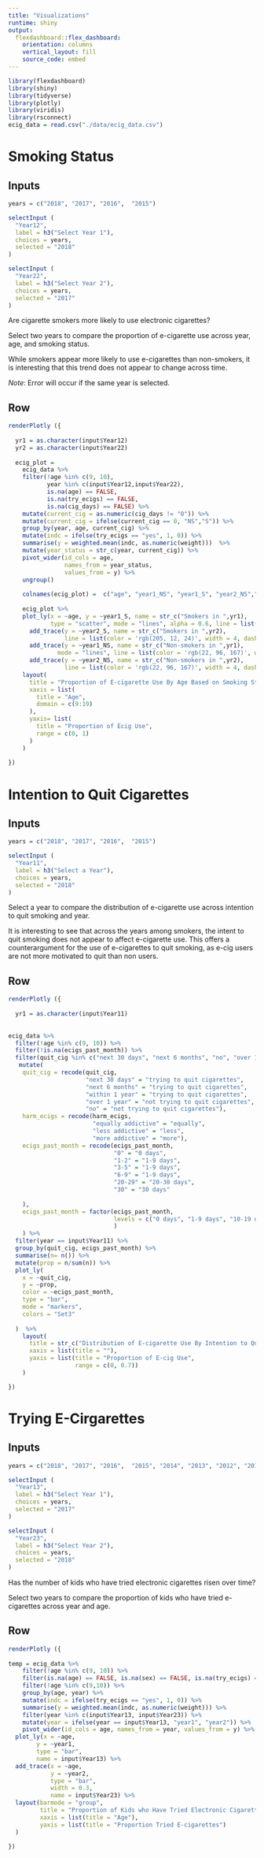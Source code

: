 ```yaml
---
title: "Visualizations"
runtime: shiny
output: 
  flexdashboard::flex_dashboard:
    orientation: columns
    vertical_layout: fill
    source_code: embed
---
```



```r
library(flexdashboard)
library(shiny)
library(tidyverse)
library(plotly)
library(viridis)
library(rsconnect)
ecig_data = read.csv("./data/ecig_data.csv")

```

Smoking Status
===================================== 

Inputs {.sidebar}
-----------------------------------------------------------------------

```r
years = c("2018", "2017", "2016",  "2015")

selectInput (
  "Year12",
  label = h3("Select Year 1"),
  choices = years,
  selected = "2018"
)

selectInput (
  "Year22",
  label = h3("Select Year 2"),
  choices = years,
  selected = "2017"
)
```
Are cigarette smokers more likely to use electronic cigarettes?

Select two years to compare the proportion of e-cigarette use across year, age, and smoking status.
  
While smokers appear more likely to use e-cigarettes than non-smokers, it is interesting that this trend does not appear to change across time. 

*Note*: Error will occur if the same year is selected. 

Row
-------------------------------------

```r
renderPlotly ({
  
  yr1 = as.character(input$Year12)
  yr2 = as.character(input$Year22)
  
  ecig_plot = 
    ecig_data %>%
    filter(!age %in% c(9, 10), 
           year %in% c(input$Year12,input$Year22),  
           is.na(age) == FALSE, 
           is.na(try_ecigs) == FALSE,
           is.na(cig_days) == FALSE) %>%
    mutate(current_cig = as.numeric(cig_days != "0")) %>% 
    mutate(current_cig = ifelse(current_cig == 0, "NS","S")) %>%
    group_by(year, age, current_cig) %>%
    mutate(indc = ifelse(try_ecigs == "yes", 1, 0)) %>%
    summarise(y = weighted.mean(indc, as.numeric(weight)))  %>% 
    mutate(year_status = str_c(year, current_cig)) %>% 
    pivot_wider(id_cols = age, 
                names_from = year_status,
                values_from = y) %>% 
    ungroup() 
  
    colnames(ecig_plot) =  c("age", "year1_NS", "year1_S", "year2_NS","year2_S")
    
    ecig_plot %>%
    plot_ly(x = ~age, y = ~year1_S, name = str_c("Smokers in ",yr1),
            type = "scatter", mode = "lines", alpha = 0.6, line = list(color = 'rgb(205, 12, 24)', width = 4)) %>%
      add_trace(y = ~year2_S, name = str_c("Smokers in ",yr2),
                line = list(color = 'rgb(205, 12, 24)', width = 4, dash = 'dash')) %>% 
      add_trace(y = ~year1_NS, name = str_c("Non-smokers in ",yr1),
              mode = "lines", line = list(color = 'rgb(22, 96, 167)', width = 4)) %>% 
      add_trace(y = ~year2_NS, name = str_c("Non-smokers in ",yr2),
                line = list(color = 'rgb(22, 96, 167)', width = 4, dash = 'dash'))%>%
    layout(
      title = "Proportion of E-cigarette Use By Age Based on Smoking Status",
      xaxis = list(
        title = "Age",
        domain = c(9:19)
      ),
      yaxis= list(
        title = "Proportion of Ecig Use",
        range = c(0, 1)
      )
    )
    
})
```


Intention to Quit Cigarettes
===================================== 

Inputs {.sidebar}
-----------------------------------------------------------------------

```r
years = c("2018", "2017", "2016",  "2015")

selectInput (
  "Year11",
  label = h3("Select a Year"),
  choices = years,
  selected = "2018"
)
```
  
Select a year to compare the distribution of e-cigarette use across intention to quit smoking and year.

It is interesting to see that across the years among smokers, the intent to quit smoking does not appear to affect e-cigarette use. This offers a counterargument for the use of e-cigarettes to quit smoking, as e-cig users are not more motivated to quit than non users. 


Row
-------------------------------------


```r

renderPlotly ({
  
  yr1 = as.character(input$Year11)
  
  
ecig_data %>%
  filter(!age %in% c(9, 10)) %>%
  filter(!is.na(ecigs_past_month)) %>%
  filter(quit_cig %in% c("next 30 days", "next 6 months", "no", "over 1 year", "within 1 year")) %>% 
   mutate(
    quit_cig = recode(quit_cig,
                      "next 30 days" = "trying to quit cigarettes",
                      "next 6 months" = "trying to quit cigarettes",
                      "within 1 year" = "trying to quit cigarettes",
                      "over 1 year" = "not trying to quit cigarettes", 
                      "no" = "not trying to quit cigarettes"),
    harm_ecigs = recode(harm_ecigs,
                        "equally addictive" = "equally", 
                        "less addictive" = "less", 
                        "more addictive" = "more"), 
    ecigs_past_month = recode(ecigs_past_month,
                              "0" = "0 days",
                              "1-2" = "1-9 days",
                              "3-5" = "1-9 days",
                              "6-9" = "1-9 days",
                              "20-29" = "20-30 days",
                              "30" = "30 days"
                               
    ),
    ecigs_past_month = factor(ecigs_past_month,
                              levels = c("0 days", "1-9 days", "10-19 days", "20-30 days")
                              )
    ) %>% 
  filter(year == input$Year11) %>%
  group_by(quit_cig, ecigs_past_month) %>% 
  summarise(n= n()) %>% 
  mutate(prop = n/sum(n)) %>% 
  plot_ly(
    x = ~quit_cig, 
    y = ~prop,  
    color = ~ecigs_past_month,
    type = "bar", 
    mode = "markers",
    colors = "Set3"
    
  )  %>%
    layout(
      title = str_c("Distribution of E-cigarette Use By Intention to Quit Cigarettes in ", yr1),
      xaxis = list(title = ""),
      yaxis = list(title = "Proportion of E-cig Use",
                   range = c(0, 0.7))
    )

})

```




Trying E-Cirgarettes
===================================== 

Inputs {.sidebar}
-----------------------------------------------------------------------

```r
years = c("2018", "2017", "2016",  "2015", "2014", "2013", "2012", "2011")

selectInput (
  "Year13",
  label = h3("Select Year 1"),
  choices = years,
  selected = "2017"
)

selectInput (
  "Year23",
  label = h3("Select Year 2"),
  choices = years,
  selected = "2018"
)
```
Has the number of kids who have tried electronic cigarettes risen over time?
  
  
Select two years to compare the proportion of kids who have tried e-cigarettes across year and age.


Row
-------------------------------------

```r
renderPlotly ({
  
temp = ecig_data %>%
    filter(!age %in% c(9, 10)) %>%
    filter(is.na(age) == FALSE, is.na(sex) == FALSE, is.na(try_ecigs) == FALSE) %>%
    filter(!age %in% c(9,10)) %>%
    group_by(age, year) %>%
    mutate(indc = ifelse(try_ecigs == "yes", 1, 0)) %>%
    summarise(y = weighted.mean(indc, as.numeric(weight))) %>%
    filter(year %in% c(input$Year13, input$Year23)) %>%
    mutate(year = ifelse(year == input$Year13, "year1", "year2")) %>%
    pivot_wider(id_cols = age, names_from = year, values_from = y) %>%
  plot_ly(x = ~age, 
        y = ~year1,
        type = "bar",
        name = input$Year13) %>%
  add_trace(x = ~age,
            y = ~year2,
            type = "bar",
            width = 0.3,
            name = input$Year23) %>%
  layout(barmode = "group",
         title = "Proportion of Kids who Have Tried Electronic Cigarettes",
         xaxis = list(title = "Age"),
         yaxis = list(title = "Proportion Tried E-cigarettes")
  ) 

})

```









